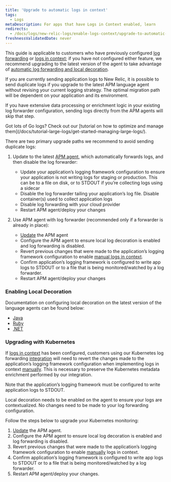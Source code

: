 ```yaml
---
title: 'Upgrade to automatic logs in context'
tags:
  - Logs
metaDescription: For apps that have Logs in Context enabled, learn 
redirects:
  - /docs/logs/new-relic-logs/enable-logs-context/upgrade-to-automatic-logs-context
freshnessValidatedDate: never
---
```


This guide is applicable to customers who have previously configured [log forwarding](/docs/logs/forward-logs/enable-log-management-new-relic/) or [logs in context](/docs/apm/new-relic-apm/getting-started/get-started-logs-context/); if you have not configured either feature, we recommend upgrading to the latest version of the <InlinePopover type="apm"/> agent to take advantage of [automatic log forwarding and local decoration](/docs/apm/new-relic-apm/getting-started/get-started-logs-context/).

If you are currently sending application logs to New Relic, it is possible to send duplicate logs if you upgrade to the latest APM language agent without revising your current logging strategy. The optimal migration path will be dependent on your application and its environment.

If you have extensive data processing or enrichment logic in your existing log forwarder configuration, sending logs directly from the APM agents will skip that step.

<Callout variant="tip">
  Got lots of Go logs? Check out our [tutorial on how to optimize and manage them](/docs/tutorial-large-logs/get-started-managing-large-logs/).
</Callout>

There are two primary upgrade paths we recommend to avoid sending duplicate logs:

1. Update to the latest [APM agent](/docs/new-relic-one/install-configure/update-new-relic-agent/), which automatically forwards logs, and then disable the log forwarder:
   * Update your application’s logging framework configuration to ensure your application is not writing logs for staging or production. This can be to a file on disk, or to STDOUT if you’re collecting logs using a sidecar
   * Disable the log forwarder tailing your application’s log file. Disable container(s) used to collect application logs
   * Disable log forwarding with your cloud provider
   * Restart APM agent/deploy your changes


2. Use APM agent with log forwarder (recommended only if a forwarder is already in place):
   * [Update](/docs/new-relic-one/install-configure/update-new-relic-agent) the APM agent
   * Configure the APM agent to ensure local log decoration is enabled and log forwarding is disabled.
   * Revert previous changes that were made to the application’s logging framework configuration to enable [manual logs in context](/docs/logs/logs-context/logs-in-context#enable-logs).
   * Confirm application’s logging framework is configured to write app logs to STDOUT or to a file that is being monitored/watched by a log forwarder.
   * Restart APM agent/deploy your changes

### Enabling Local Decoration

Documentation on configuring local decoration on the latest version of the language agents can be found below:

* [Java](/docs/logs/logs-context/java-configure-logs-context-all/#2-decorate)
* [Ruby](/docs/logs/logs-context/configure-logs-context-ruby)
* [.NET](/docs/logs/logs-context/net-configure-logs-context-all#2-decorate)

### Upgrading with Kubernetes

If [logs in context](/docs/apm/new-relic-apm/getting-started/get-started-logs-context/) has been configured, customers using our Kubernetes log forwarding [integration](https://github.com/newrelic/helm-charts/tree/master/charts/newrelic-logging#installation) will need to revert the changes made to the application’s logging framework configuration when implementing logs in context [manually](/docs/logs/logs-context/logs-in-context#enable-logs). This is necessary to preserve the Kubernetes metadata enrichment performed by our integration.

Note that the application’s logging framework must be configured to write application logs to STDOUT.

Local decoration needs to be enabled on the <InlinePopover type="apm"/> agent to ensure your logs are contextualized. No changes need to be made to your log forwarding configuration.

Follow the steps below to upgrade your Kubernetes monitoring:

1. [Update](/docs/new-relic-one/install-configure/update-new-relic-agent/) the APM agent.
2. Configure the APM agent to ensure local log decoration is enabled and log forwarding is disabled.
3. Revert previous changes that were made to the application’s logging framework configuration to enable [manually](/docs/logs/logs-context/logs-in-context#enable-logs) logs in context.
4. Confirm application’s logging framework is configured to write app logs to STDOUT or to a file that is being monitored/watched by a log forwarder.
5. Restart APM agent/deploy your changes.
